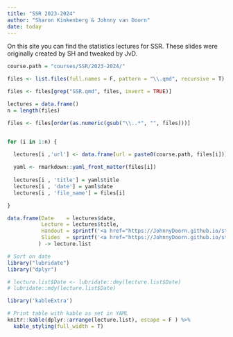 ```yaml
---
title: "SSR 2023-2024"
author: "Sharon Kinkenberg & Johnny van Doorn"
date: today
---
```


On this site you can find the statistics lectures for SSR. These slides were originally created by SH and tweaked by JvD.

```r
course.path = "courses/SSR/2023-2024/"

files <- list.files(full.names = F, pattern = "\\.qmd", recursive = T)

files <- files[grep("SSR.qmd", files, invert = TRUE)]

lectures = data.frame()
n = length(files)

files <- files[order(as.numeric(gsub("\\..*", "", files)))]


for (i in 1:n) {

  lectures[i ,'url'] <- data.frame(url = paste0(course.path, files[i]))
  
  yaml <- rmarkdown::yaml_front_matter(files[i])
  
  lectures[i , 'title'] = yaml$title
  lectures[i , 'date'] = yaml$date
  lectures[i , 'file_name'] = files[i]

}

data.frame(Date    = lectures$date, 
           Lecture = lectures$title,
           Handout = sprintf('<a href="https://JohnnyDoorn.github.io/statistics-lectures/%s" target="_blank" class="external">link</a>', gsub("qmd", "html", lectures$url)),
           Slides  = sprintf('<a href="https://JohnnyDoorn.github.io/statistics-lectures/%s" target="_blank" class="external">link</a>', gsub("qmd", "slide.html", lectures$url)) 
          ) -> lecture.list

# Sort on date
library("lubridate")
library("dplyr")

# lecture.list$Date <- lubridate::dmy(lecture.list$Date)
# lubridate::mdy(lecture.list$Date)

library('kableExtra')

# Print table with kable as set in YAML
knitr::kable(dplyr::arrange(lecture.list), escape = F ) %>%
  kable_styling(full_width = T)
```
